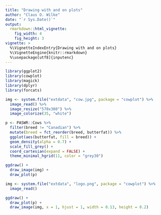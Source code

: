 ```yaml
---
title: "Drawing with and on plots"
author: "Claus O. Wilke"
date: "`r Sys.Date()`"
output:
  rmarkdown::html_vignette:
    fig_width: 4
    fig_height: 3
vignette: >
  %\VignetteIndexEntry{Drawing with and on plots}
  %\VignetteEngine{knitr::rmarkdown}
  %\usepackage[utf8]{inputenc}
---
```



```r
library(ggplot2)
library(cowplot)
library(magick)
library(dplyr)
library(forcats)

img <- system.file("extdata", "cow.jpg", package = "cowplot") %>%
  image_read() %>%
  image_resize("570x380") %>%
  image_colorize(35, "white")

p <- PASWR::Cows %>%
  filter(breed != "Canadian") %>%
  mutate(breed = fct_reorder(breed, butterfat)) %>%
  ggplot(aes(butterfat, fill = breed)) +
  geom_density(alpha = 0.7) +
  scale_fill_grey() +
  coord_cartesian(expand = FALSE) +
  theme_minimal_hgrid(11, color = "grey30")

ggdraw() + 
  draw_image(img) + 
  draw_plot(p)
```


```r
img <- system.file("extdata", "logo.png", package = "cowplot") %>%
  image_read()

ggdraw() + 
  draw_plot(p) +
  draw_image(img, x = 1, hjust = 1, width = 0.13, height = 0.2)
```

